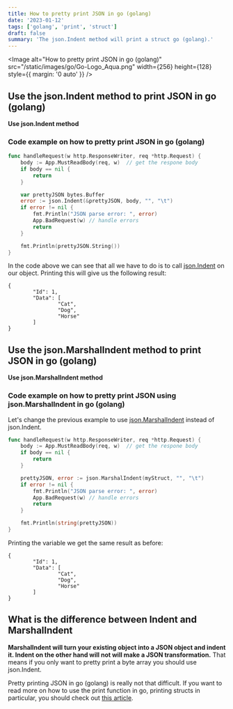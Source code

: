 ```yaml
---
title: How to pretty print JSON in go (golang)
date: '2023-01-12'
tags: ['golang', 'print', 'struct']
draft: false
summary: 'The json.Indent method will print a struct go (golang).'
---
```


<Image
  alt="How to pretty print JSON in go (golang)"
  src="/static/images/go/Go-Logo_Aqua.png"
  width={256}
  height={128}
  style={{ margin: '0 auto' }}
/>

## Use the json.Indent method to print JSON in go (golang)

**Use json.Indent method**

### Code example on how to pretty print JSON in go (golang)

```go
func handleRequest(w http.ResponseWriter, req *http.Request) {
    body := App.MustReadBody(req, w)  // get the respone body
    if body == nil {
        return
    }

    var prettyJSON bytes.Buffer
    error := json.Indent(&prettyJSON, body, "", "\t")
    if error != nil {
        fmt.Println("JSON parse error: ", error)
        App.BadRequest(w) // handle errors
        return
    }

    fmt.Println(prettyJSON.String())
}
```

In the code above we can see that all we have to do is to call [json.Indent](https://pkg.go.dev/encoding/json#Indent) on our object.
Printing this will give us the following result:

```
{
        "Id": 1,
        "Data": [
                "Cat",
                "Dog",
                "Horse"
        ]
}
```

## Use the json.MarshalIndent method to print JSON in go (golang)

**Use json.MarshalIndent method**

### Code example on how to pretty print JSON using json.MarshalIndent in go (golang)

Let's change the previous example to use [json.MarshalIndent](https://pkg.go.dev/encoding/json#MarshalIndent) instead of json.Indent.

```go
func handleRequest(w http.ResponseWriter, req *http.Request) {
    body := App.MustReadBody(req, w)  // get the respone body
    if body == nil {
        return
    }

    prettyJSON, error := json.MarshalIndent(myStruct, "", "\t")
    if error != nil {
        fmt.Println("JSON parse error: ", error)
        App.BadRequest(w) // handle errors
        return
    }

    fmt.Println(string(prettyJSON))
}
```

Printing the variable we get the same result as before:

```
{
        "Id": 1,
        "Data": [
                "Cat",
                "Dog",
                "Horse"
        ]
}
```

## What is the difference between Indent and MarshalIndent

**MarshalIndent will turn your existing object into a JSON object and indent it. Indent on the other hand will not will make a JSON transformation.**
That means if you only want to pretty print a byte array you should use json.Indent.

Pretty printing JSON in go (golang) is really not that difficult.
If you want to read more on how to use the print function in go, printing structs in particular, you should check out [this article](https://www.go-code.dev/blog/go/print/how-to-print-a-struct-in-go).
